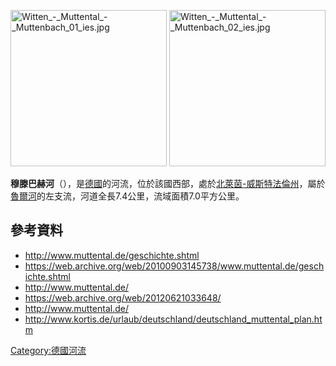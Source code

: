 {{No footnotes|time=2020-08-10T04:08:26+00:00}}
{{Coord|51|25|24.03|N|7|18|11.61|E|display=title}}
[[Image:Witten_-_Muttental_-_Muttenbach_01_ies.jpg|250px]]
[[Image:Witten_-_Muttental_-_Muttenbach_02_ies.jpg|250px]]

'''穆滕巴赫河'''（{{lang-de|Muttenbach}}），是[[德國|德國]]的河流，位於該國西部，處於[[北萊茵-威斯特法倫州|北萊茵-威斯特法倫州]]，屬於[[魯爾河|魯爾河]]的左支流，河道全長7.4公里，流域面積7.0平方公里。

==參考資料==
* http://www.muttental.de/geschichte.shtml
* https://web.archive.org/web/20100903145738/www.muttental.de/geschichte.shtml
* http://www.muttental.de/ {{Wayback|url=http://www.muttental.de/ |date=20191229232430 }}
* https://web.archive.org/web/20120621033648/
* http://www.muttental.de/ {{Wayback|url=http://www.muttental.de/ |date=20191229232430 }}
* http://www.kortis.de/urlaub/deutschland/deutschland_muttental_plan.htm {{Wayback|url=http://www.kortis.de/urlaub/deutschland/deutschland_muttental_plan.htm |date=20130510021749 }}

{{Germany-geo-stub}}
[[Category:德國河流|Category:德國河流]]